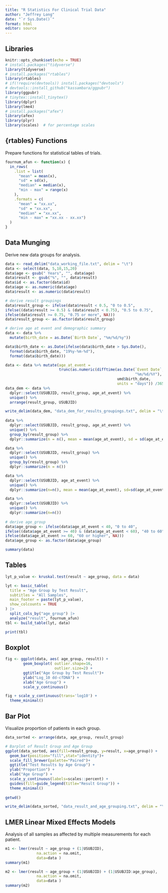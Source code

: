```yaml
---
title: "R Statistics For Clinical Trial Data"
author: "Jeffrey Long"
date: "`r Sys.Date()`"
format: html
editor: source
---
```


## Libraries

```r
knitr::opts_chunk$set(echo = TRUE)
# install.packages("tidyverse")
library(tidyverse)
# install.packages("rtables")
library(rtables)
# if(!require(devtools)) install.packages("devtools")
# devtools::install_github("kassambara/ggpubr")
library(ggpubr)
# tinytex::install_tinytex()
library(dplyr)
library(lme4)
# install.packages("afex")
library(afex)
library(plyr)
library(scales)  # for percentage scales
```

## {rtables} Functions

Prepare functions for statistical tables of trials.

```r
fournum_afun <- function(x) {
  in_rows(
    .list = list(
      "mean" = mean(x),
      "sd" = sd(x),
      "median" = median(x), 
      "min - max" = range(x)
    ),
    .formats = c(
      "mean" = "xx.xx",
      "sd" = "xx.xx",
      "median" = "xx.xx", 
      "min - max" = "xx.xx - xx.xx")
  )
}
```

## Data Munging

Derive new data groups for analysis.

```r
data <- read_delim("data_working_file.txt", delim = "\t")
data <- select(data, 5,10,15,20)
data$age <- gsub(" Years", "", data$age)
data$result <- gsub("%", "", data$result)
data$id <- as.factor(data$id)
data$age <- as.numeric(data$age)
data$result <- as.numeric(data$result)

# derive result groupings
data$result_group <- ifelse(data$result < 0.5, "0 to 0.5", 
ifelse((data$result >= 0.5) & (data$result < 0.75), "0.5 to 0.75",
ifelse(data$result >= 0.75, "0.75 or more", NA)))
data$result_group <- as.factor(data$result_group)

# derive age at event and demographic summary
data <- data %>% 
  mutate(birth_date = as.Date(`Birth Date`, "%m/%d/%y"))

data$birth_date <- as.Date(ifelse(data$birth_date > Sys.Date(),
  format(data$birth_date, "19%y-%m-%d"),
  format(data$birth_date)))

data <- data %>% mutate(age_at_event = 
                        trunc(as.numeric(difftime(as.Date(`Event Date`, 
                                                          "%m/%d/%Y"), 
                                                  umd$birth_date, 
                                                  units = "days")) /365.25))
data_dem <- data %>%
  dplyr::select(USUBJID, result_group, age_at_event) %>%
  unique() %>%
  arrange(result_group, USUBJID)

write_delim(data_dem, "data_dem_for_results_groupings.txt", delim = "\t")
  
data %>%
  dplyr::select(USUBJID, result_group, age_at_event) %>%
  unique() %>%
  group_by(result_group) %>%
  dplyr::summarize(n = n(), mean = mean(age_at_event), sd = sd(age_at_event))

data %>%
  dplyr::select(USUBJID, result_group) %>%
  unique() %>%
  group_by(result_group) %>%
  dplyr::summarize(n = n())

data %>%
  dplyr::select(USUBJID, age_at_event) %>%
  unique() %>%
  dplyr::summarize(n=n(), mean = mean(age_at_event), sd=sd(age_at_event))

data %>%
  dplyr::select(USUBJID) %>%
  unique() %>%
  dplyr::summarize(n=n())
  
# derive age_group
data$age_group <- ifelse(data$age_at_event < 40, "0 to 40", 
ifelse((data$age_at_event >= 40) & (data$age_at_event < 60), "40 to 60",
ifelse(data$age_at_event >= 60, "60 or higher", NA)))
data$age_group <- as.factor(data$age_group)

summary(data)
```

## Tables


```r
lyt_p_value <- kruskal.test(result ~ age_group, data = data)

lyt <- basic_table(  
  title = "Age Group by Test Result",
  subtitles = "All Samples",
  main_footer = paste(lyt_p_value),
  show_colcounts = TRUE
) |>
  split_cols_by("age_group") |>
  analyze("result", fournum_afun)
tbl <- build_table(lyt, data)

print(tbl)
```

## Boxplot

```r
fig <- ggplot(data, aes( age_group, result)) +
        geom_boxplot( outlier.shape=16,
                      outlier.size=2) + 
        ggtitle("Age Group by Test Result")+
        ylab("Log_10 dd-cfDNA") + 
        xlab("Age Group") + 
        scale_y_continuous()

fig + scale_y_continuous(trans='log10') + 
  theme_minimal()
```

## Bar Plot

Visualize proportion of patients in each group.

```r
data_sorted <- arrange(data, age_group, result_group)

# Barplot of Result Group and Age Group
ggplot(data_sorted, aes(fill=result_group, y=result, x=age_group)) + 
  geom_bar(position="fill",stat="identity")+ 
  scale_fill_brewer(palette="Paired")+
  ggtitle("Test Results by Age Group") +
  ylab("Proportion") +
  xlab("Age Group") +
  scale_y_continuous(labels=scales::percent) +
  guides(fill=guide_legend(title="Result Group")) +
  theme_minimal()
  
getwd()

write_delim(data_sorted, "data_result_and_age_grouping.txt", delim = "\t")
```

## LMER Linear Mixed Effects Models

Analysis of all samples as affected by multiple measurements for each patient.

```r
m1 <- lmer(result ~ age_group + (1|USUBJID),
              na.action = na.omit,
              data=data )
summary(m1)

m2 <- lmer(result ~ age_group + (1|USUBJID) + (1|USUBJID:age_group),
              na.action = na.omit,
              data=data )
summary(m2)
```
